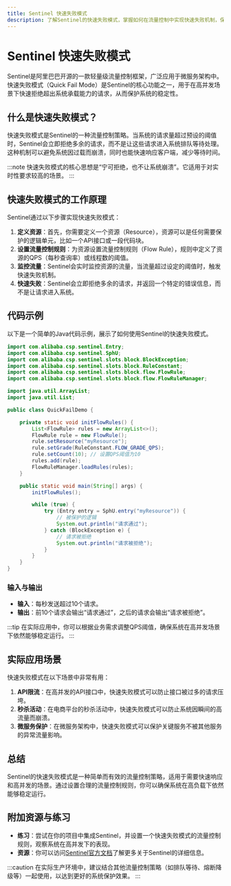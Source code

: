 ```yaml
---
title: Sentinel 快速失败模式
description: 了解Sentinel的快速失败模式，掌握如何在流量控制中实现快速失败机制，保护系统稳定性。
---
```


# Sentinel 快速失败模式

Sentinel是阿里巴巴开源的一款轻量级流量控制框架，广泛应用于微服务架构中。快速失败模式（Quick Fail Mode）是Sentinel的核心功能之一，用于在高并发场景下快速拒绝超出系统承载能力的请求，从而保护系统的稳定性。

## 什么是快速失败模式？

快速失败模式是Sentinel的一种流量控制策略。当系统的请求量超过预设的阈值时，Sentinel会立即拒绝多余的请求，而不是让这些请求进入系统排队等待处理。这种机制可以避免系统因过载而崩溃，同时也能快速响应客户端，减少等待时间。

:::note
快速失败模式的核心思想是“宁可拒绝，也不让系统崩溃”。它适用于对实时性要求较高的场景。
:::

## 快速失败模式的工作原理

Sentinel通过以下步骤实现快速失败模式：

1. **定义资源**：首先，你需要定义一个资源（Resource），资源可以是任何需要保护的逻辑单元，比如一个API接口或一段代码块。
2. **设置流量控制规则**：为资源设置流量控制规则（Flow Rule），规则中定义了资源的QPS（每秒查询率）或线程数的阈值。
3. **监控流量**：Sentinel会实时监控资源的流量，当流量超过设定的阈值时，触发快速失败机制。
4. **快速失败**：Sentinel会立即拒绝多余的请求，并返回一个特定的错误信息，而不是让请求进入系统。

## 代码示例

以下是一个简单的Java代码示例，展示了如何使用Sentinel的快速失败模式。

```java
import com.alibaba.csp.sentinel.Entry;
import com.alibaba.csp.sentinel.SphU;
import com.alibaba.csp.sentinel.slots.block.BlockException;
import com.alibaba.csp.sentinel.slots.block.RuleConstant;
import com.alibaba.csp.sentinel.slots.block.flow.FlowRule;
import com.alibaba.csp.sentinel.slots.block.flow.FlowRuleManager;

import java.util.ArrayList;
import java.util.List;

public class QuickFailDemo {

    private static void initFlowRules() {
        List<FlowRule> rules = new ArrayList<>();
        FlowRule rule = new FlowRule();
        rule.setResource("myResource");
        rule.setGrade(RuleConstant.FLOW_GRADE_QPS);
        rule.setCount(10); // 设置QPS阈值为10
        rules.add(rule);
        FlowRuleManager.loadRules(rules);
    }

    public static void main(String[] args) {
        initFlowRules();

        while (true) {
            try (Entry entry = SphU.entry("myResource")) {
                // 被保护的逻辑
                System.out.println("请求通过");
            } catch (BlockException e) {
                // 请求被拒绝
                System.out.println("请求被拒绝");
            }
        }
    }
}
```

### 输入与输出

- **输入**：每秒发送超过10个请求。
- **输出**：前10个请求会输出“请求通过”，之后的请求会输出“请求被拒绝”。

:::tip
在实际应用中，你可以根据业务需求调整QPS阈值，确保系统在高并发场景下依然能够稳定运行。
:::

## 实际应用场景

快速失败模式在以下场景中非常有用：

1. **API限流**：在高并发的API接口中，快速失败模式可以防止接口被过多的请求压垮。
2. **秒杀活动**：在电商平台的秒杀活动中，快速失败模式可以防止系统因瞬间的高流量而崩溃。
3. **微服务保护**：在微服务架构中，快速失败模式可以保护关键服务不被其他服务的异常流量影响。

## 总结

Sentinel的快速失败模式是一种简单而有效的流量控制策略，适用于需要快速响应和高并发的场景。通过设置合理的流量控制规则，你可以确保系统在高负载下依然能够稳定运行。

## 附加资源与练习

- **练习**：尝试在你的项目中集成Sentinel，并设置一个快速失败模式的流量控制规则，观察系统在高并发下的表现。
- **资源**：你可以访问[Sentinel官方文档](https://sentinelguard.io/)了解更多关于Sentinel的详细信息。

:::caution
在实际生产环境中，建议结合其他流量控制策略（如排队等待、熔断降级等）一起使用，以达到更好的系统保护效果。
:::